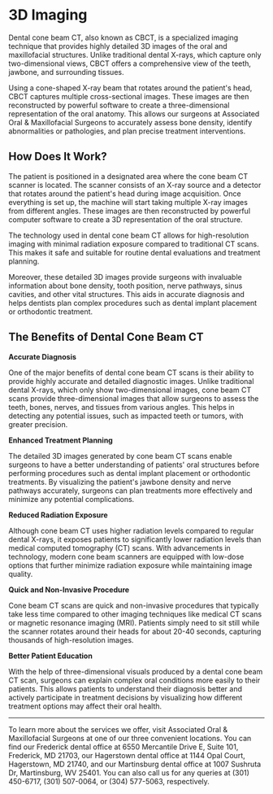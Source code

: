# 3D Imaging

Dental cone beam CT, also known as CBCT, is a specialized imaging technique that provides highly detailed 3D images of the oral and maxillofacial structures. Unlike traditional dental X-rays, which capture only two-dimensional views, CBCT offers a comprehensive view of the teeth, jawbone, and surrounding tissues.

Using a cone-shaped X-ray beam that rotates around the patient's head, CBCT captures multiple cross-sectional images. These images are then reconstructed by powerful software to create a three-dimensional representation of the oral anatomy. This allows our surgeons at Associated Oral & Maxillofacial Surgeons to accurately assess bone density, identify abnormalities or pathologies, and plan precise treatment interventions.

## How Does It Work?

The patient is positioned in a designated area where the cone beam CT scanner is located. The scanner consists of an X-ray source and a detector that rotates around the patient's head during image acquisition. Once everything is set up, the machine will start taking multiple X-ray images from different angles. These images are then reconstructed by powerful computer software to create a 3D representation of the oral structure.

The technology used in dental cone beam CT allows for high-resolution imaging with minimal radiation exposure compared to traditional CT scans. This makes it safe and suitable for routine dental evaluations and treatment planning.

Moreover, these detailed 3D images provide surgeons with invaluable information about bone density, tooth position, nerve pathways, sinus cavities, and other vital structures. This aids in accurate diagnosis and helps dentists plan complex procedures such as dental implant placement or orthodontic treatment.

## The Benefits of Dental Cone Beam CT

**Accurate Diagnosis**

One of the major benefits of dental cone beam CT scans is their ability to provide highly accurate and detailed diagnostic images. Unlike traditional dental X-rays, which only show two-dimensional images, cone beam CT scans provide three-dimensional images that allow surgeons to assess the teeth, bones, nerves, and tissues from various angles. This helps in detecting any potential issues, such as impacted teeth or tumors, with greater precision.

**Enhanced Treatment Planning**

The detailed 3D images generated by cone beam CT scans enable surgeons to have a better understanding of patients' oral structures before performing procedures such as dental implant placement or orthodontic treatments. By visualizing the patient's jawbone density and nerve pathways accurately, surgeons can plan treatments more effectively and minimize any potential complications.

**Reduced Radiation Exposure**

Although cone beam CT uses higher radiation levels compared to regular dental X-rays, it exposes patients to significantly lower radiation levels than medical computed tomography (CT) scans. With advancements in technology, modern cone beam scanners are equipped with low-dose options that further minimize radiation exposure while maintaining image quality.

**Quick and Non-Invasive Procedure**

Cone beam CT scans are quick and non-invasive procedures that typically take less time compared to other imaging techniques like medical CT scans or magnetic resonance imaging (MRI). Patients simply need to sit still while the scanner rotates around their heads for about 20-40 seconds, capturing thousands of high-resolution images.

**Better Patient Education**

With the help of three-dimensional visuals produced by a dental cone beam CT scan, surgeons can explain complex oral conditions more easily to their patients. This allows patients to understand their diagnosis better and actively participate in treatment decisions by visualizing how different treatment options may affect their oral health.

---

To learn more about the services we offer, visit Associated Oral & Maxillofacial Surgeons at one of our three convenient locations. You can find our Frederick dental office at 6550 Mercantile Drive E, Suite 101, Frederick, MD 21703, our Hagerstown dental office at 1144 Opal Court, Hagerstown, MD 21740, and our Martinsburg dental office at 1007 Sushruta Dr, Martinsburg, WV 25401. You can also call us for any queries at (301) 450-6717, (301) 507-0064, or (304) 577-5063, respectively.